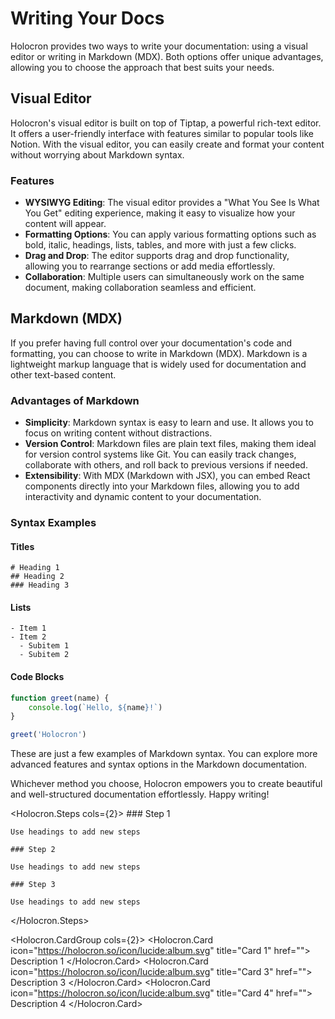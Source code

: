 # Writing Your Docs

Holocron provides two ways to write your documentation: using a visual editor or writing in Markdown (MDX). Both options offer unique advantages, allowing you to choose the approach that best suits your needs.

## Visual Editor

Holocron's visual editor is built on top of Tiptap, a powerful rich-text editor. It offers a user-friendly interface with features similar to popular tools like Notion. With the visual editor, you can easily create and format your content without worrying about Markdown syntax.

### Features

- **WYSIWYG Editing**: The visual editor provides a "What You See Is What You Get" editing experience, making it easy to visualize how your content will appear.
- **Formatting Options**: You can apply various formatting options such as bold, italic, headings, lists, tables, and more with just a few clicks.
- **Drag and Drop**: The editor supports drag and drop functionality, allowing you to rearrange sections or add media effortlessly.
- **Collaboration**: Multiple users can simultaneously work on the same document, making collaboration seamless and efficient.

## Markdown (MDX)

If you prefer having full control over your documentation's code and formatting, you can choose to write in Markdown (MDX). Markdown is a lightweight markup language that is widely used for documentation and other text-based content.

### Advantages of Markdown

- **Simplicity**: Markdown syntax is easy to learn and use. It allows you to focus on writing content without distractions.
- **Version Control**: Markdown files are plain text files, making them ideal for version control systems like Git. You can easily track changes, collaborate with others, and roll back to previous versions if needed.
- **Extensibility**: With MDX (Markdown with JSX), you can embed React components directly into your Markdown files, allowing you to add interactivity and dynamic content to your documentation.

### Syntax Examples

#### Titles

```
# Heading 1
## Heading 2
### Heading 3
```

#### Lists

```
- Item 1
- Item 2
  - Subitem 1
  - Subitem 2
```

#### Code Blocks

```javascript
function greet(name) {
    console.log(`Hello, ${name}!`)
}

greet('Holocron')
```

These are just a few examples of Markdown syntax. You can explore more advanced features and syntax options in the Markdown documentation.

Whichever method you choose, Holocron empowers you to create beautiful and well-structured documentation effortlessly. Happy writing!

<Holocron.Steps cols={2}>
    ### Step 1

    Use headings to add new steps

    ### Step 2

    Use headings to add new steps

    ### Step 3

    Use headings to add new steps
</Holocron.Steps>

<Holocron.CardGroup cols={2}>
    <Holocron.Card icon="https://holocron.so/icon/lucide:album.svg" title="Card 1" href="">
        Description 1
    </Holocron.Card>
    <Holocron.Card icon="https://holocron.so/icon/lucide:album.svg" title="Card 3" href="">
        Description 3
    </Holocron.Card>
    <Holocron.Card icon="https://holocron.so/icon/lucide:album.svg" title="Card 4" href="">
        Description 4
    </Holocron.Card>
